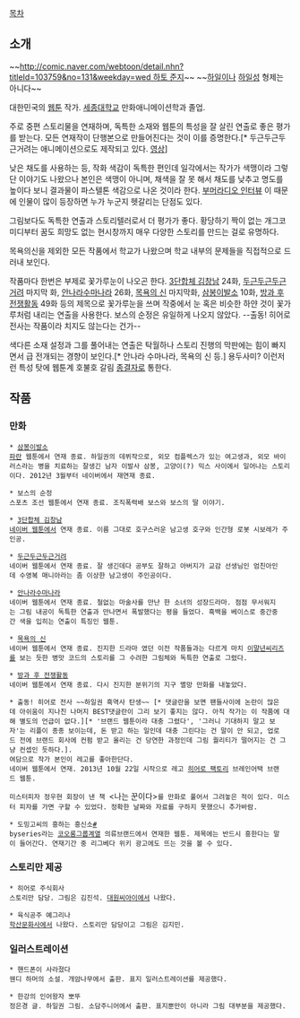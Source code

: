 [[목차]]

== 소개 ==

~~[[http://comic.naver.com/webtoon/detail.nhn?titleId=103759&no=131&weekday=wed 하토 준지]]~~ ~~[[하일]]이나 [[하일성]] 형제는 아니다~~

대한민국의 [[웹툰]] 작가. [[세종대학교]] 만화애니메이션학과 졸업.

주로 중편 스토리물을 연재하며, 독특한 소재와 웹툰의 특성을 잘 살린 연출로 좋은 평가를 받는다. 모든 연재작이 단행본으로 만들어진다는 것이 이를 증명한다.[* 두근두근두근거려는 애니메이션으로도 제작되고 있다. [http://blog.naver.com/hailkwon/150084365462 영상]]

낮은 채도를 사용하는 등, 작화 색감이 독특한 편인데 일각에서는 작가가 색맹이라 그렇단 이야기도 나왔으나 본인은 색맹이 아니며, 채색을 잘 못 해서 채도를 낮추고 명도를 높이다 보니 결과물이 파스텔톤 색감으로 나온 것이라 한다. [http://blog.naver.com/hailkwon/150080227217 부머라디오 인터뷰] 이 때문에 인물이 많이 등장하면 누가 누군지 헷갈리는 단점도 있다.

그림보다도 독특한 연출과 스토리텔러로서 더 평가가 좋다. 황당하기 짝이 없는 개그코미디부터 꿈도 희망도 없는 현시창까지 매우 다양한 스토리를 만드는 걸로 유명하다.

목욕의신을 제외한 모든 작품에서 학교가 나왔으며 학교 내부의 문제들을 직접적으로 드러내 보인다.

작품마다 한번은 부제로 꽃가루눈이 나오곤 한다. [[3단합체 김창남]] 24화, [[두근두근두근거려]] 마지막 화, [[안나라수마나라]] 26화, [[목욕의 신]] 마지막화, [[삼봉이발소]] 10화, [[방과 후 전쟁활동]] 49화 등의 제목으로 꽃가루눈을 쓰며 작중에서 눈 혹은 비슷한 하얀 것이 꽃가루처럼 내리는 연출을 사용한다. 보스의 순정은 유일하게 나오지 않았다. --출동! 히어로 전사는 작품이라 치지도 않는다는 건가--

색다른 소재 설정과 그를 풀어내는 연출은 탁월하나 스토리 진행의 막판에는 힘이 빠지면서 급 전개되는 경향이 보인다.[* 안나라 수마나라, 목욕의 신 등.] 용두사미? 이런저런 특성 탓에 웹툰계 호불호 갈림 [[종결자]]로 통한다.

== 작품 ==
=== 만화 ===
 * [[삼봉이발소]] 
 [[파란]] 웹툰에서 연재 종료. 하일권의 데뷔작으로, 외모 컴플렉스가 있는 여고생과, 외모 바이러스라는 병을 치료하는 잘생긴 남자 이발사 삼봉, 고양이(?) 믹스 사이에서 일어나는 스토리이다. 2012년 3월부터 네이버에서 재연재 종료.

 * 보스의 순정
 스포츠 조선 웹툰에서 연재 종료. 조직폭력배 보스와 보스의 딸 이야기.

 * [[3단합체 김창남]]
 [[네이버 웹툰]]에서 연재 종료. 이름 그대로 호구스러운 남고생 호구와 인간형 로봇 시보레가 주인공. 

 * [[두근두근두근거려]]
 네이버 웹툰에서 연재 종료. 잘 생긴데다 공부도 잘하고 아버지가 교감 선생님인 엄친아인데 수영복 매니아라는 좀 이상한 남고생이 주인공이다. 

 * [[안나라수마나라]]
 네이버 웹툰에서 연재 종료. 철없는 마술사를 만난 한 소녀의 성장드라마. 점점 무서워지는 그림 내공이 독특한 연출과 만나면서 폭발했다는 평을 들었다. 흑백을 베이스로 중간중간 색을 입히는 연출이 특징인 웹툰.

 * [[목욕의 신]]
 네이버 웹툰에서 연재 종료. 진지한 드라마 였던 이전 작품들과는 다르게 마치 [[이말년씨리즈]]를 보는 듯한 병맛 코드의 스토리를 그 수려한 그림체와 독특한 연출로 그렸다.

 * [[방과 후 전쟁활동]]
 네이버 웹툰에서 연재 종료. 다시 진지한 분위기의 지구 멸망 만화를 내놓았다.

 * 출동! 히어로 전사 ~~하일권 흑역사 탄생~~ [* 댓글란을 보면 팬들사이에 논란이 많은데 아쉬움이 지나친 나머지 BEST댓글란이 그리 보기 좋지는 않다. 아직 작가는 이 작품에 대해 별도의 언급이 없다.][* '브랜드 웹툰이라 대충 그렸다', '그러니 기대하지 말고 보자'는 리플이 종종 보이는데, 돈 받고 하는 일인데 대충 그린다는 건 말이 안 되고, 업로드 전에 브랜드 회사에 컨펌 받고 올리는 건 당연한 과정인데 그림 퀄리티가 떨어지는 건 그냥 컨셉인 듯하다.]. 
 여담으로 작가 본인이 레고를 좋아한단다.
 네이버 웹툰에서 연재. 2013년 10월 22일 시작으로 레고 [[히어로 팩토리]] 브레인어택 브랜드 웹툰.

 미스터피자 정우현 회장이 낸 책 <나는 꾼이다>를 만화로 풀어서 그려놓은 적이 있다. 미스터 피자를 가면 구할 수 있었다. 정확한 날짜와 자료를 구하지 못했으니 추가바람.

 * 도밍고씨의 흥하는 흥신소[http://www.byseries.com/contents/webtoon/webtoon_list.jsp?114_out_mob_AD_1 #]
 byseries라는 [[코오롱그룹]]계열 의류브랜드에서 연재한 웹툰. 제목에는 반드시 흥한다는 말이 들어간다. 연재기간 중 리그베다 위키 광고에도 뜨는 것을 볼 수 있다.

=== 스토리만 제공 ===
 * 히어로 주식회사
 스토리만 담당. 그림은 김진석. [[대원씨아이]]에서 나왔다.

 * 육식공주 예그리나
 [[학산문화사]]에서 나왔다. 스토리만 담당이고 그림은 김지민.

=== 일러스트레이션 ===
 * 핸드폰이 사라졌다
 웬디 하머의 소설. 개암나무에서 출판. 표지 일러스트레이션를 제공했다.

 * 한강의 인어왕자 뽀뚜
 정은경 글. 하일권 그림. 소담주니어에서 출판. 표지뿐만이 아니라 그림 대부분을 제공했다.
